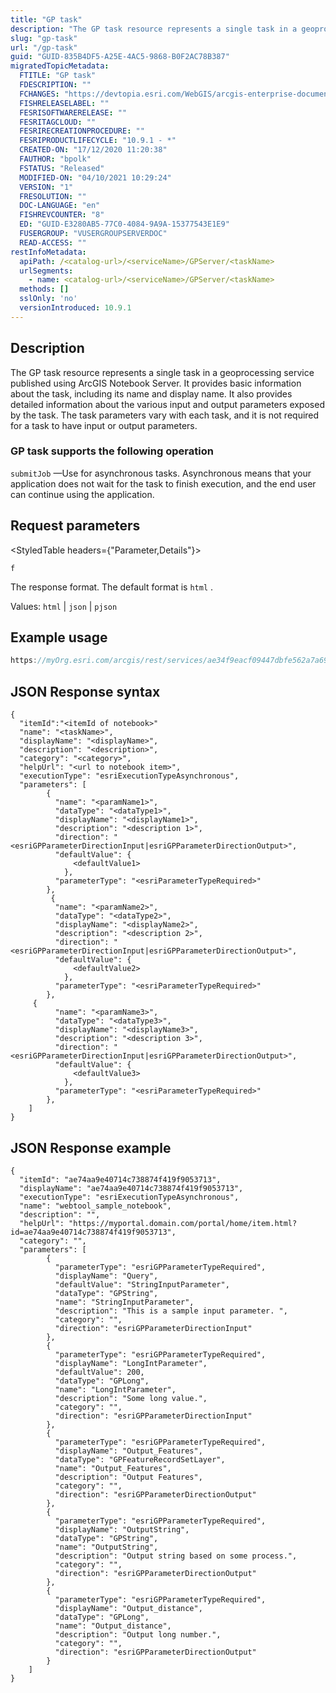 ```yaml
---
title: "GP task"
description: "The GP task resource represents a single task in a geoprocessing service published using ArcGIS Notebook Server. It provides basic information about the task, including its name and display name. It also provides detailed information about the various input and output parameters exposed by the task. The task parameters vary with each task, and it is not required for a task to have input or output parameters."
slug: "gp-task"
url: "/gp-task"
guid: "GUID-835B4DF5-A25E-4AC5-9868-B0F2AC78B387"
migratedTopicMetadata:
  FTITLE: "GP task"
  FDESCRIPTION: ""
  FCHANGES: "https://devtopia.esri.com/WebGIS/arcgis-enterprise-documentation/issues/2995"
  FISHRELEASELABEL: ""
  FESRISOFTWARERELEASE: ""
  FESRITAGCLOUD: ""
  FESRIRECREATIONPROCEDURE: ""
  FESRIPRODUCTLIFECYCLE: "10.9.1 - *"
  CREATED-ON: "17/12/2020 11:20:38"
  FAUTHOR: "bpolk"
  FSTATUS: "Released"
  MODIFIED-ON: "04/10/2021 10:29:24"
  VERSION: "1"
  FRESOLUTION: ""
  DOC-LANGUAGE: "en"
  FISHREVCOUNTER: "8"
  ED: "GUID-E3280AB5-77C0-4084-9A9A-15377543E1E9"
  FUSERGROUP: "VUSERGROUPSERVERDOC"
  READ-ACCESS: ""
restInfoMetadata:
  apiPath: /<catalog-url>/<serviceName>/GPServer/<taskName>
  urlSegments:
    - name: <catalog-url>/<serviceName>/GPServer/<taskName>
  methods: []
  sslOnly: 'no'
  versionIntroduced: 10.9.1
---
```


## Description

The GP task resource represents a single task in a geoprocessing service published using ArcGIS Notebook Server. It provides basic information about the task, including its name and display name. It also provides detailed information about the various input and output parameters exposed by the task. The task parameters vary with each task, and it is not required for a task to have input or output parameters.

### GP task supports the following operation

`submitJob` —Use for asynchronous tasks. Asynchronous means that your application does not wait for the task to finish execution, and the end user can continue using the application.

##  Request parameters

<StyledTable headers={"Parameter,Details"}>

<StyledTableRow>

<StyledTableCell cellStyle="markdown">

`f` 

</StyledTableCell>

<StyledTableCell cellStyle="markdown">

The response format. The default format is `html` .

Values: `html`  \| `json`  \| `pjson` 

</StyledTableCell>

</StyledTableRow>

</StyledTable>

## Example usage

```javascript
https://myOrg.esri.com/arcgis/rest/services/ae34f9eacf09447dbfe562a7a6945b17/GPServer/deployAutomaticNotifications
```

 

## JSON Response syntax

```other
{
  "itemId":"<itemId of notebook>" 
  "name": "<taskName>",
  "displayName": "<displayName>",
  "description": "<description>",
  "category": "<category>",
  "helpUrl": "<url to notebook item>",
  "executionType": "esriExecutionTypeAsynchronous",
  "parameters": [
        {
          "name": "<paramName1>",
          "dataType": "<dataType1>",
          "displayName": "<displayName1>",
          "description": "<description 1>",
          "direction": "<esriGPParameterDirectionInput|esriGPParameterDirectionOutput>",
          "defaultValue": {
              <defaultValue1>
            },
          "parameterType": "<esriParameterTypeRequired>"
        },
         {
          "name": "<paramName2>",
          "dataType": "<dataType2>",
          "displayName": "<displayName2>",
          "description": "<description 2>",
          "direction": "<esriGPParameterDirectionInput|esriGPParameterDirectionOutput>",
          "defaultValue": {
              <defaultValue2>
            },
          "parameterType": "<esriParameterTypeRequired>"
        },
     {
          "name": "<paramName3>",
          "dataType": "<dataType3>",
          "displayName": "<displayName3>",
          "description": "<description 3>",
          "direction": "<esriGPParameterDirectionInput|esriGPParameterDirectionOutput>",
          "defaultValue": {
              <defaultValue3>
            },
          "parameterType": "<esriParameterTypeRequired>"
        },
    ]
}
```

 

## JSON Response example

```other
{
  "itemId": "ae74aa9e40714c738874f419f9053713",
  "displayName": "ae74aa9e40714c738874f419f9053713",
  "executionType": "esriExecutionTypeAsynchronous",
  "name": "webtool_sample_notebook",
  "description": "",
  "helpUrl": "https://myportal.domain.com/portal/home/item.html?id=ae74aa9e40714c738874f419f9053713",
  "category": "",
  "parameters": [
        {
          "parameterType": "esriGPParameterTypeRequired",
          "displayName": "Query",
          "defaultValue": "StringInputParameter",
          "dataType": "GPString",
          "name": "StringInputParameter",
          "description": "This is a sample input parameter. ",
          "category": "",
          "direction": "esriGPParameterDirectionInput"
        },
        {
          "parameterType": "esriGPParameterTypeRequired",
          "displayName": "LongIntParameter",
          "defaultValue": 200,
          "dataType": "GPLong",
          "name": "LongIntParameter",
          "description": "Some long value.",
          "category": "",
          "direction": "esriGPParameterDirectionInput"
        },
        {
          "parameterType": "esriGPParameterTypeRequired",
          "displayName": "Output_Features",
          "dataType": "GPFeatureRecordSetLayer",
          "name": "Output_Features",
          "description": "Output Features",
          "category": "",
          "direction": "esriGPParameterDirectionOutput"
        },
        {
          "parameterType": "esriGPParameterTypeRequired",
          "displayName": "OutputString",
          "dataType": "GPString",
          "name": "OutputString",
          "description": "Output string based on some process.",
          "category": "",
          "direction": "esriGPParameterDirectionOutput"
        },
        {
          "parameterType": "esriGPParameterTypeRequired",
          "displayName": "Output_distance",
          "dataType": "GPLong",
          "name": "Output_distance",
          "description": "Output long number.",
          "category": "",
          "direction": "esriGPParameterDirectionOutput"
        }
    ]
}
```

 
